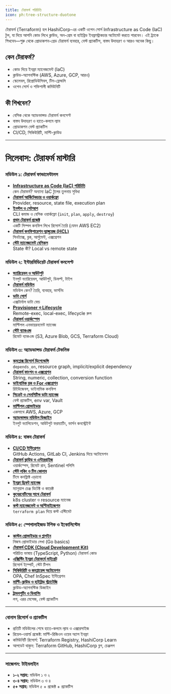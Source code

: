 ```yaml
---
title: টেরাফর্ম পরিচিতি
icon: ph:tree-structure-duotone
---
```


টেরাফর্ম (Terraform) হল HashiCorp-এর একটি ওপেন সোর্স Infrastructure as Code (IaC) টুল, যা দিয়ে আপনি কোড লিখে ক্লাউড, অন-প্রেম বা হাইব্রিড ইনফ্রাস্ট্রাকচার অটোমেট করতে পারবেন। এই ট্র্যাকে শিখবেন—শুরু থেকে প্রোডাকশন-গ্রেড টেরাফর্ম ব্যবহার, বেস্ট প্র্যাকটিস, বাস্তব উদাহরণ ও আরও অনেক কিছু।

## কেন টেরাফর্ম?
- কোড দিয়ে ইনফ্রা ম্যানেজমেন্ট (IaC)
- ক্লাউড-অ্যাগনস্টিক (AWS, Azure, GCP, আরও)
- স্কেলেবল, রিপ্রোডিউসিবল, টিম-ফ্রেন্ডলি
- ওপেন সোর্স ও শক্তিশালী কমিউনিটি

## কী শিখবেন?
- বেসিক থেকে অ্যাডভান্সড টেরাফর্ম কনসেপ্ট
- বাস্তব উদাহরণ ও হাতে-কলমে ল্যাব
- প্রোডাকশন বেস্ট প্র্যাকটিস
- CI/CD, সিকিউরিটি, মাল্টি-ক্লাউড

---


# সিলেবাস: টেরাফর্ম মাস্টারি


### মডিউল ১: টেরাফর্ম ফান্ডামেন্টালস

- [**Infrastructure as Code (IaC) পরিচিতি**](./iac-intro.mdx)  
  কেন টেরাফর্ম? অন্যান্য IaC টুলের তুলনায় সুবিধা
- [**টেরাফর্ম আর্কিটেকচার ও ওয়ার্কফ্লো**](./architecture-workflow.mdx)  
  Provider, resource, state file, execution plan
- [**ইনস্টল ও সেটআপ**](./installation-setup.mdx)  
  CLI কমান্ড ও বেসিক ওয়ার্কফ্লো (`init`, `plan`, `apply`, `destroy`)
- [**প্রথম টেরাফর্ম প্রজেক্ট**](./first-project.mdx)  
  একটি সিম্পল কনফিগ লিখে রিসোর্স তৈরি (যেমন AWS EC2)
- [**টেরাফর্ম কনফিগারেশন ল্যাঙ্গুয়েজ (HCL)**](./hcl-language.mdx)  
  সিনট্যাক্স, ব্লক, আর্গুমেন্ট, এক্সপ্রেশন
- [**স্টেট ম্যানেজমেন্ট বেসিকস**](./state-management-basics.mdx)  
  State কী? Local vs remote state


### মডিউল ২: ইন্টারমিডিয়েট টেরাফর্ম কনসেপ্ট

- [**ভ্যারিয়েবল ও আউটপুট**](./variables-outputs.mdx)  
  ইনপুট ভ্যারিয়েবল, আউটপুট, ডিফল্ট, টাইপ
- [**টেরাফর্ম মডিউল**](./modules.mdx)  
  মডিউল কেন? তৈরি, ব্যবহার, ভার্সনিং
- [**ডাটা সোর্স**](./data-sources.mdx)  
  এক্সটার্নাল ডাটা ফেচ
- [**Provisioner ও Lifecycle**](./provisioner-lifecycle.mdx)  
  Remote-exec, local-exec, lifecycle রুল
- [**টেরাফর্ম ওয়ার্কস্পেস**](./workspaces.mdx)  
  মাল্টিপল এনভায়রনমেন্ট ম্যানেজ
- [**স্টেট ব্যাকএন্ড**](./state-backend.mdx)  
  রিমোট ব্যাকএন্ড (S3, Azure Blob, GCS, Terraform Cloud)


### মডিউল ৩: অ্যাডভান্সড টেরাফর্ম টেকনিক

- [**কমপ্লেক্স রিসোর্স ডিপেন্ডেন্সি**](./complex-dependency.mdx)  
  `depends_on`, resource graph, implicit/explicit dependency
- [**টেরাফর্ম ফাংশন ও এক্সপ্রেশন**](./functions-expressions.mdx)  
  String, numeric, collection, conversion function
- [**ডাইনামিক ব্লক ও For এক্সপ্রেশন**](./dynamic-blocks-for.mdx)  
  রিইউজেবল, ডাইনামিক কনফিগ
- [**সিক্রেট ও সেনসিটিভ ডাটা ম্যানেজ**](./secrets-sensitive-data.mdx)  
  বেস্ট প্র্যাকটিস, env var, Vault
- [**মাল্টিপল প্রোভাইডার**](./multiple-providers.mdx)  
  একসাথে AWS, Azure, GCP
- [**অ্যাডভান্সড মডিউল ডিজাইন**](./advanced-module-design.mdx)  
  ইনপুট ভ্যালিডেশন, আউটপুট ফরম্যাটিং, ভার্সন কনস্ট্রেইন্ট


### মডিউল ৪: বাস্তব টেরাফর্ম

- [**CI/CD ইন্টিগ্রেশন**](./cicd-integration.mdx)  
  GitHub Actions, GitLab CI, Jenkins দিয়ে অটোমেশন
- [**টেরাফর্ম ক্লাউড ও এন্টারপ্রাইজ**](./cloud-enterprise.mdx)  
  ওয়ার্কস্পেস, রিমোট রান, Sentinel পলিসি
- [**স্টেট লকিং ও টিম কোলাব**](./state-locking-collab.mdx)  
  টিমে কনফ্লিক্ট এড়ানো
- [**ইনফ্রা ড্রিফট ম্যানেজ**](./infra-drift-manage.mdx)  
  ম্যানুয়াল চেঞ্জ ডিটেক্ট ও কারেক্ট
- [**কুবেরনেটিসের সাথে টেরাফর্ম**](./kubernetes.mdx)  
  k8s cluster ও resource ম্যানেজ
- [**কস্ট ম্যানেজমেন্ট ও অপ্টিমাইজেশন**](./cost-management.mdx)  
  `terraform plan` দিয়ে কস্ট এস্টিমেট


### মডিউল ৫: স্পেশালাইজড টপিক ও ইকোসিস্টেম

- [**কাস্টম প্রোভাইডার ও প্লাগইন**](./custom-provider-plugin.mdx)  
  নিজস্ব প্রোভাইডার লেখা (Go basics)
- [**টেরাফর্ম CDK (Cloud Development Kit)**](./cdktf.mdx)  
  পরিচিত ভাষায় (TypeScript, Python) টেরাফর্ম কোড
- [**এক্সিস্টিং ইনফ্রা টেরাফর্মে মাইগ্রেট**](./import-existing-infra.mdx)  
  রিসোর্স ইম্পোর্ট, স্টেট টিপস
- [**সিকিউরিটি ও কমপ্লায়েন্স অটোমেশন**](#)  
  OPA, Chef InSpec ইন্টিগ্রেশন
- [**মাল্টি-ক্লাউড ও হাইব্রিড স্ট্র্যাটেজি**](./multi-cloud-hybrid-strategy.mdx)  
  ক্লাউড-অ্যাগনস্টিক ডিজাইন
- [**ট্রাবলশুটিং ও ডিবাগিং**](./troubleshooting-debugging.mdx)  
  লগ, এরর মেসেজ, বেস্ট প্র্যাকটিস

---

### বোনাস রিসোর্স ও প্র্যাকটিস

- প্রতিটি মডিউলের শেষে হাতে-কলমে ল্যাব ও এক্সারসাইজ
- রিয়েল-ওয়ার্ল্ড প্রজেক্ট: মাল্টি-রিজিওন ওয়েব অ্যাপ ইনফ্রা
- কমিউনিটি রিসোর্স: Terraform Registry, HashiCorp Learn
- আপডেট থাকুন: Terraform GitHub, HashiCorp ব্লগ, চেঞ্জলগ

---

### সাজেশন: টাইমলাইন

- **১-২ সপ্তাহ:** মডিউল ১ ও ২
- **৩-৪ সপ্তাহ:** মডিউল ৩ ও ৪
- **৫+ সপ্তাহ:** মডিউল ৫ + প্রজেক্ট + প্র্যাকটিস
